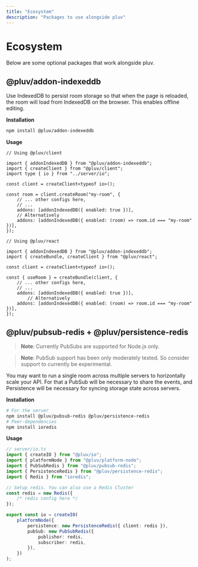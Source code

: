 ```yaml
---
title: "Ecosystem"
description: "Packages to use alongside pluv"
---
```


# Ecosystem

Below are some optional packages that work alongside pluv.

## @pluv/addon-indexeddb

Use IndexedDB to persist room storage so that when the page is reloaded, the room will load from IndexedDB on the browser. This enables offline editing.

**Installation**

```bash
npm install @pluv/addon-indexeddb
```

**Usage**

```tsx
// Using @pluv/client

import { addonIndexedDB } from "@pluv/addon-indexeddb";
import { createClient } from "@pluv/client";
import type { io } from "../server/io";

const client = createClient<typeof io>();

const room = client.createRoom("my-room", {
    // ... other configs here,
    // ...
    addons: [addonIndexedDB({ enabled: true })],
    // Alternatively
    addons: [addonIndexedDB({ enabled: (room) => room.id === "my-room" })],
});

// Using @pluv/react

import { addonIndexedDB } from "@pluv/addon-indexeddb";
import { createBundle, createClient } from "@pluv/react";

const client = createClient<typeof io>();

const { useRoom } = createBundle(client, {
    // ... other configs here,
    // ...
    addons: [addonIndexedDB({ enabled: true })],
        // Alternatively
    addons: [addonIndexedDB({ enabled: (room) => room.id === "my-room" })],
});
```

## @pluv/pubsub-redis + @pluv/persistence-redis

> **Note**: Currently PubSubs are supported for Node.js only.

> **Note**: PubSub support has been only moderately tested. So consider support to currently be experimental.

You may want to run a single room across multiple servers to horizontally scale your API. For that a PubSub will be necessary to share the events, and Persistence will be necessary for syncing storage state across servers.

**Installation**

```bash
# For the server
npm install @pluv/pubsub-redis @pluv/persistence-redis
# Peer-dependencies
npm install ioredis
```

**Usage**

```ts
// server/io.ts
import { createIO } from "@pluv/io";
import { platformNode } from "@pluv/platform-node";
import { PubSubRedis } from "@pluv/pubsub-redis";
import { PersistenceRedis } from "@pluv/persistence-redis";
import { Redis } from "ioredis";

// Setup redis. You can also use a Redis Cluster
const redis = new Redis({
    /* redis config here */
});

export const io = createIO(
    platformNode({
        persistence: new PersistenceRedis({ client: redis }),
        pubSub: new PubSubRedis({
            publisher: redis,
            subscriber: redis,
        }),
    })
);
```
